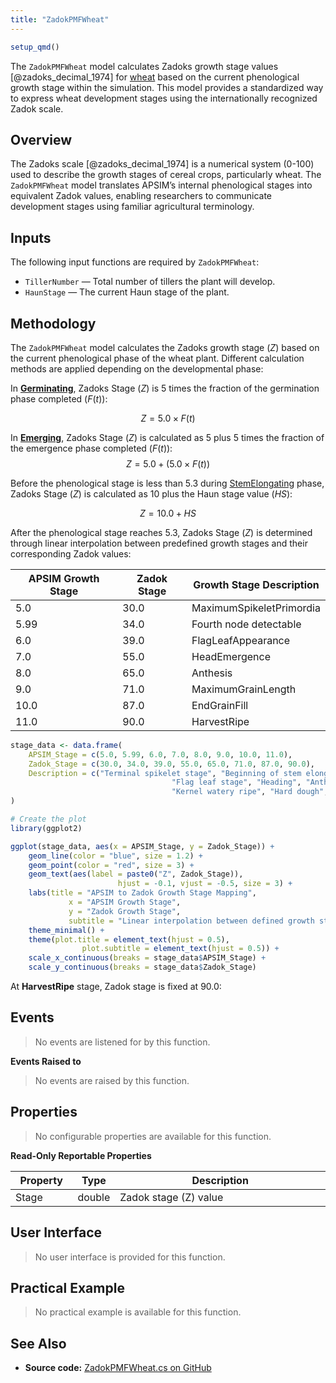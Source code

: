 ```yaml
---
title: "ZadokPMFWheat"
---
```



```r
setup_qmd()
```

The `ZadokPMFWheat` model calculates Zadoks growth stage values [@zadoks_decimal_1974] for [wheat](/docs/Plants/Wheat/Phenology/index.qmd) based on the current phenological growth stage within the simulation. This model provides a standardized way to express wheat development stages using the internationally recognized Zadok scale.

## Overview

The Zadoks scale [@zadoks_decimal_1974] is a numerical system (0-100) used to describe the growth stages of cereal crops, particularly wheat. The `ZadokPMFWheat` model translates APSIM's internal phenological stages into equivalent Zadok values, enabling researchers to communicate development stages using familiar agricultural terminology.



## Inputs

The following input functions are required by `ZadokPMFWheat`:

- `TillerNumber` — Total number of tillers the plant will develop.
- `HaunStage` — The current Haun stage of the plant.

## Methodology

The `ZadokPMFWheat` model calculates the Zadoks growth stage ($Z$) based on the current phenological phase of the wheat plant. Different calculation methods are applied depending on the developmental phase:

In **[Germinating](/docs/Plants/Wheat/Phenology/Germinating.qmd)**, Zadoks Stage ($Z$) is 5 times the fraction of the germination phase completed ($F(t)$):

$$
Z = 5.0 \times F(t)
$$

In **[Emerging](/docs/Plants/Wheat/Phenology/Emerging.qmd)**, Zadoks Stage ($Z$) is calculated as 5 plus 5 times the fraction of the emergence phase completed ($F(t)$):
$$
Z = 5.0 + (5.0 \times F(t))
$$

Before the phenological stage is less than 5.3 during [StemElongating](/docs/Plants/Wheat/Phenology/StemElongating.qmd) phase, Zadoks Stage ($Z$) is calculated as 10 plus the Haun stage value ($HS$):

$$
Z = 10.0 + HS
$$

After the phenological stage reaches 5.3, Zadoks Stage ($Z$) is determined through linear interpolation between predefined growth stages and their corresponding Zadok values:

| APSIM Growth Stage | Zadok Stage | Growth Stage Description | 
|-------------------|-------------|--------------------------|
| 5.0 | 30.0 | MaximumSpikeletPrimordia |
| 5.99 | 34.0 | Fourth node detectable |
| 6.0 | 39.0 | FlagLeafAppearance |
| 7.0 | 55.0 | HeadEmergence |
| 8.0 | 65.0 | Anthesis |
| 9.0 | 71.0 | MaximumGrainLength |
| 10.0 | 87.0 | EndGrainFill |
| 11.0 | 90.0 | HarvestRipe |

```r
stage_data <- data.frame(
    APSIM_Stage = c(5.0, 5.99, 6.0, 7.0, 8.0, 9.0, 10.0, 11.0),
    Zadok_Stage = c(30.0, 34.0, 39.0, 55.0, 65.0, 71.0, 87.0, 90.0),
    Description = c("Terminal spikelet stage", "Beginning of stem elongation", 
                                    "Flag leaf stage", "Heading", "Anthesis", 
                                    "Kernel watery ripe", "Hard dough", "Harvest ripe")
)

# Create the plot
library(ggplot2)

ggplot(stage_data, aes(x = APSIM_Stage, y = Zadok_Stage)) +
    geom_line(color = "blue", size = 1.2) +
    geom_point(color = "red", size = 3) +
    geom_text(aes(label = paste0("Z", Zadok_Stage)), 
                        hjust = -0.1, vjust = -0.5, size = 3) +
    labs(title = "APSIM to Zadok Growth Stage Mapping",
             x = "APSIM Growth Stage",
             y = "Zadok Growth Stage",
             subtitle = "Linear interpolation between defined growth stages") +
    theme_minimal() +
    theme(plot.title = element_text(hjust = 0.5),
                plot.subtitle = element_text(hjust = 0.5)) +
    scale_x_continuous(breaks = stage_data$APSIM_Stage) +
    scale_y_continuous(breaks = stage_data$Zadok_Stage)
```

At **HarvestRipe** stage, Zadok stage is fixed at 90.0:



## Events 

> No events are listened for by this function.

**Events Raised to**

> No events are raised by this function.

## Properties

> No configurable properties are available for this function.

**Read-Only Reportable Properties**

| Property             | Type    | Description                                                                 |
|----------------------|---------|-----------------------------------------------------------------------------|
| Stage     | double  | Zadok stage (Z) value                                                        |

## User Interface

> No user interface is provided for this function.

## Practical Example

> No practical example is available for this function.

## See Also

* **Source code:** [ZadokPMFWheat.cs on GitHub](http://github.com/APSIMInitiative/ApsimX/blob/master/Models/PMF/Phenology/Scales/ZadokPMFWheat.cs)
